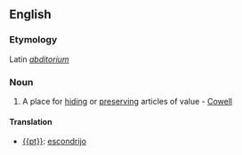 ==English==
===Etymology===
Latin ''[[abditorium]]''
===Noun===
#A place for [[hiding]] or [[preserving]] articles of value - [[Cowell]]
====Translation====
* [[{{pt}}]]: [[escondrijo]]